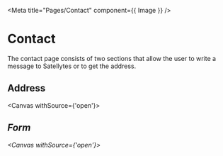
<Meta title="Pages/Contact" component={{ Image }} />

# Contact
The contact page consists of two sections that allow the user to write a message to Satellytes or to get the address.

## Address
<Canvas withSource={'open'}>
  <Story name="Address">
    <Address/>
  </Story>
</Canvas>

## Form
<Canvas withSource={'open'}>
  <Story name="Form">
    <Form/>
  </Story>
</Canvas>
